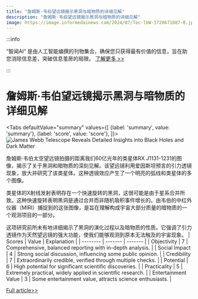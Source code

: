 ```yaml
---
title: "詹姆斯·韦伯望远镜揭示黑洞与暗物质的详细见解"
description: "詹姆斯·韦伯望远镜揭示黑洞与暗物质的详细见解"
image: https://image.informedainews.com/2024/07/Tec-lbW-1720671087-0.jpg
---
```



:::info

“智闻AI“ 是由人工智能编撰的刊物集合，确保您只获得最有价值的信息，旨在助您消除信息差，突破信息茧房的局限。  [了解更多 >>](/)

:::

# 詹姆斯·韦伯望远镜揭示黑洞与暗物质的详细见解


<Tabs
	defaultValue="summary"
	values={[
	{label: 'summary', value: 'summary'},
	{label: 'score', value: 'score'},
]}>
<TabItem value="summary">
<img
  src="https://image.informedainews.com/2024/07/Tec-lbW-1720671087-0.jpg"
  alt="James Webb Telescope Reveals Detailed Insights into Black Holes and Dark Matter"
/>



詹姆斯·韦伯太空望远镜拍摄的距离我们60亿光年的类星体RX J1131-1231的图像，揭示了关于黑洞和暗物质的深刻见解。该望远镜利用爱因斯坦预言的引力透镜现象，放大并研究了该类星体。这种透镜效应产生了一个明亮的弧线和类星体的多个图像。

类星体的X射线发射表明存在一个快速旋转的黑洞，这很可能是由于星系合并所致。这种快速旋转表明黑洞是通过合并而非随机吸积事件增长的。由韦伯的中红外仪器（MIRI）捕捉到的这张图像，是旨在理解构成宇宙大部分质量的暗物质的一个观测项目的一部分。

这项研究前所未有地详细揭示了黑洞的演化过程以及暗物质的性质。它强调了引力透镜作为天然望远镜的强大功能，使我们能够观测到原本无法触及的宇宙现象。
</TabItem>
<TabItem value="score">
	| Scores     | Value   | Explanation |
	| -------- | ------- | ------- |
	| Objectivity  | 7    | Comprehensive, balanced reporting with in-depth analysis.    |
	| Social Impact | 4     | Strong social discussion, influencing some public opinion.    |
	| Credibility    | 7    | Extraordinarily credible, verified through multiple checks.    |
	| Potential    | 6    | High potential for significant scientific discoveries.    |
	| Practicality    | 5    | Extremely practical, widely applied in scientific research.    |
	| Entertainment Value    | 3    | Some entertainment value, attracts science enthusiasts.    |
</TabItem>
</Tabs>

[Full article>>](https://www.cnbeta.com.tw/articles/science/1437735.htm)
